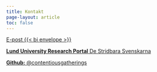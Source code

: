 ```yaml
---
title: Kontakt
page-layout: article
toc: false
---
```




<!-- ::: grid

::::{.g-col-12 .g-col-md-4} -->

[E-post {{< bi envelope >}}](mailto:Magnus.Olofsson@hist.lu.se)


[**Lund University Research Portal** De Stridbara Svenskarna](https://portal.research.lu.se/sv/projects/de-stridbara-svenskarna-konfliktrepertoarer-och-demokratisering-i)

[**Github:** @contentiousgatherings](https://github.com/contentiousgatherings)
<!-- ::::


::: -->
